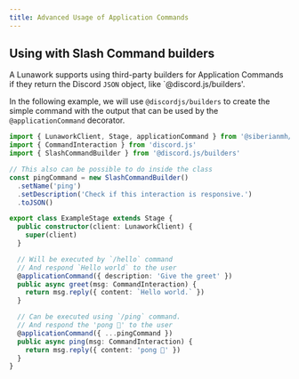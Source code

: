 ```yaml
---
title: Advanced Usage of Application Commands
---
```


## Using with Slash Command builders

A Lunawork supports using third-party builders for Application Commands if they
return the Discord `JSON` object, like `@discord.js/builders'.

In the following example, we will use `@discordjs/builders` to create the simple
command with the output that can be used by the `@applicationCommand` decorator.

```typescript
import { LunaworkClient, Stage, applicationCommand } from '@siberianmh/lunawork'
import { CommandInteraction } from 'discord.js'
import { SlashCommandBuilder } from '@discord.js/builders'

// This also can be possible to do inside the class
const pingCommand = new SlashCommandBuilder()
  .setName('ping')
  .setDescription('Check if this interaction is responsive.')
  .toJSON()

export class ExampleStage extends Stage {
  public constructor(client: LunaworkClient) {
    super(client)
  }

  // Will be executed by `/hello` command
  // And respond `Hello world` to the user
  @applicationCommand({ description: 'Give the greet' })
  public async greet(msg: CommandInteraction) {
    return msg.reply({ content: `Hello world.` })
  }

  // Can be executed using `/ping` command.
  // And respond the 'pong 🏓' to the user
  @applicationCommand({ ...pingCommand })
  public async ping(msg: CommandInteraction) {
    return msg.reply({ content: 'pong 🏓' })
  }
}
```
